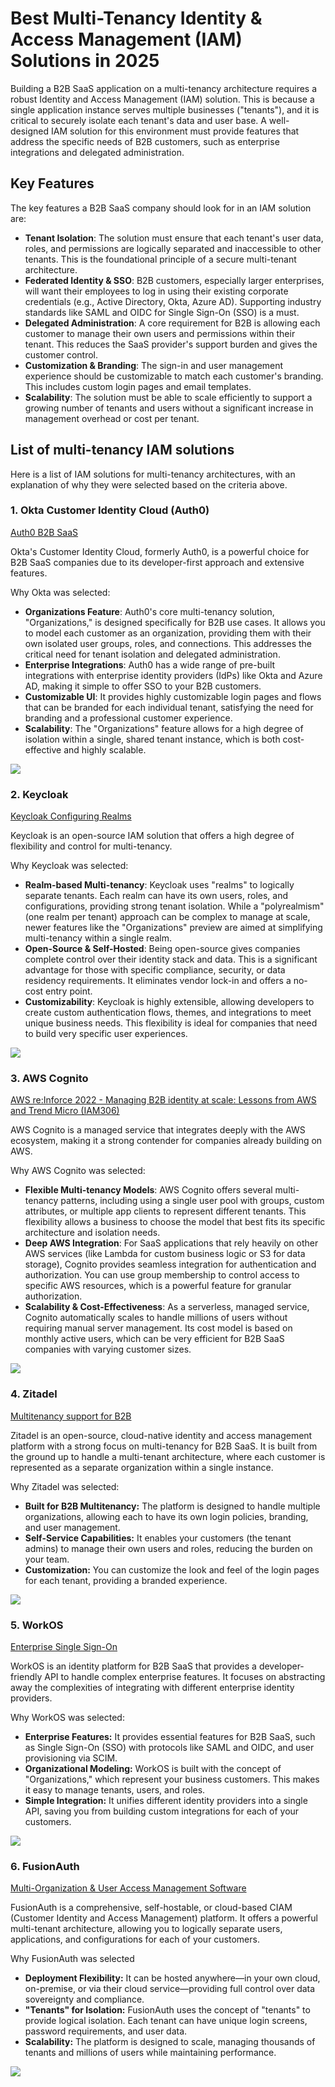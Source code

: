 # Best Multi-Tenancy Identity & Access Management (IAM) Solutions in 2025

Building a B2B SaaS application on a multi-tenancy architecture requires a robust Identity and Access Management (IAM) solution. This is because a single application instance serves multiple businesses ("tenants"), and it is critical to securely isolate each tenant's data and user base. A well-designed IAM solution for this environment must provide features that address the specific needs of B2B customers, such as enterprise integrations and delegated administration.

## Key Features

The key features a B2B SaaS company should look for in an IAM solution are:

* **Tenant Isolation**: The solution must ensure that each tenant's user data, roles, and permissions are logically separated and inaccessible to other tenants. This is the foundational principle of a secure multi-tenant architecture.
* **Federated Identity & SSO**: B2B customers, especially larger enterprises, will want their employees to log in using their existing corporate credentials (e.g., Active Directory, Okta, Azure AD). Supporting industry standards like SAML and OIDC for Single Sign-On (SSO) is a must.
* **Delegated Administration**: A core requirement for B2B is allowing each customer to manage their own users and permissions within their tenant. This reduces the SaaS provider's support burden and gives the customer control.
* **Customization & Branding**: The sign-in and user management experience should be customizable to match each customer's branding. This includes custom login pages and email templates.
* **Scalability**: The solution must be able to scale efficiently to support a growing number of tenants and users without a significant increase in management overhead or cost per tenant.

## List of multi-tenancy IAM solutions

Here is a list of IAM solutions for multi-tenancy architectures, with an explanation of why they were selected based on the criteria above.

### 1. Okta Customer Identity Cloud (Auth0)

[Auth0 B2B SaaS](https://auth0.com/b2b-saas)

Okta's Customer Identity Cloud, formerly Auth0, is a powerful choice for B2B SaaS companies due to its developer-first approach and extensive features.

Why Okta was selected:

* **Organizations Feature**: Auth0's core multi-tenancy solution, "Organizations," is designed specifically for B2B use cases. It allows you to model each customer as an organization, providing them with their own isolated user groups, roles, and connections. This addresses the critical need for tenant isolation and delegated administration.
* **Enterprise Integrations**: Auth0 has a wide range of pre-built integrations with enterprise identity providers (IdPs) like Okta and Azure AD, making it simple to offer SSO to your B2B customers.
* **Customizable UI**: It provides highly customizable login pages and flows that can be branded for each individual tenant, satisfying the need for branding and a professional customer experience.
* **Scalability**: The "Organizations" feature allows for a high degree of isolation within a single, shared tenant instance, which is both cost-effective and highly scalable.

![](/img/best-multi-tenancy-iam/auth0.com_b2b-saas.png)

### 2. Keycloak

[Keycloak Configuring Realms](https://www.keycloak.org/docs/latest/server_admin/index.html#_configuring-realms)

Keycloak is an open-source IAM solution that offers a high degree of flexibility and control for multi-tenancy.

Why Keycloak was selected:

* **Realm-based Multi-tenancy**: Keycloak uses "realms" to logically separate tenants. Each realm can have its own users, roles, and configurations, providing strong tenant isolation. While a "polyrealmism" (one realm per tenant) approach can be complex to manage at scale, newer features like the "Organizations" preview are aimed at simplifying multi-tenancy within a single realm.
* **Open-Source & Self-Hosted**: Being open-source gives companies complete control over their identity stack and data. This is a significant advantage for those with specific compliance, security, or data residency requirements. It eliminates vendor lock-in and offers a no-cost entry point.
* **Customizability**: Keycloak is highly extensible, allowing developers to create custom authentication flows, themes, and integrations to meet unique business needs. This flexibility is ideal for companies that need to build very specific user experiences.

![](/img/best-multi-tenancy-iam/keycloak.org_configuring-realms.png)

### 3. AWS Cognito

[AWS re:Inforce 2022 - Managing B2B identity at scale: Lessons from AWS and Trend Micro (IAM306)](https://www.youtube.com/watch?v=3fy9uNtMpjM)

AWS Cognito is a managed service that integrates deeply with the AWS ecosystem, making it a strong contender for companies already building on AWS.

Why AWS Cognito was selected:

* **Flexible Multi-tenancy Models**: AWS Cognito offers several multi-tenancy patterns, including using a single user pool with groups, custom attributes, or multiple app clients to represent different tenants. This flexibility allows a business to choose the model that best fits its specific architecture and isolation needs.
* **Deep AWS Integration**: For SaaS applications that rely heavily on other AWS services (like Lambda for custom business logic or S3 for data storage), Cognito provides seamless integration for authentication and authorization. You can use group membership to control access to specific AWS resources, which is a powerful feature for granular authorization.
* **Scalability & Cost-Effectiveness**: As a serverless, managed service, Cognito automatically scales to handle millions of users without requiring manual server management. Its cost model is based on monthly active users, which can be very efficient for B2B SaaS companies with varying customer sizes.

![](/img/best-multi-tenancy-iam/aws.amazon.com_cognito.png)

### 4. Zitadel

[Multitenancy support for B2B](https://zitadel.com/usecases#b2b)

Zitadel is an open-source, cloud-native identity and access management platform with a strong focus on multi-tenancy for B2B SaaS. It is built from the ground up to handle a multi-tenant architecture, where each customer is represented as a separate organization within a single instance.

Why Zitadel was selected:

* **Built for B2B Multitenancy:** The platform is designed to handle multiple organizations, allowing each to have its own login policies, branding, and user management.
* **Self-Service Capabilities:** It enables your customers (the tenant admins) to manage their own users and roles, reducing the burden on your team.
* **Customization:** You can customize the look and feel of the login pages for each tenant, providing a branded experience.

![](/img/best-multi-tenancy-iam/zitadel.com_usecases.png)

### 5. WorkOS

[Enterprise Single Sign-On](https://workos.com/single-sign-on)

WorkOS is an identity platform for B2B SaaS that provides a developer-friendly API to handle complex enterprise features. It focuses on abstracting away the complexities of integrating with different enterprise identity providers.

Why WorkOS was selected:

* **Enterprise Features:** It provides essential features for B2B SaaS, such as Single Sign-On (SSO) with protocols like SAML and OIDC, and user provisioning via SCIM.
* **Organizational Modeling:** WorkOS is built with the concept of "Organizations," which represent your business customers. This makes it easy to manage tenants, users, and roles.
* **Simple Integration:** It unifies different identity providers into a single API, saving you from building custom integrations for each of your customers.

![](/img/best-multi-tenancy-iam/workos.com_single-sign-on.png)

### 6. FusionAuth

[Multi-Organization & User Access Management Software](https://fusionauth.io/platform/organizations)

FusionAuth is a comprehensive, self-hostable, or cloud-based CIAM (Customer Identity and Access Management) platform. It offers a powerful multi-tenant architecture, allowing you to logically separate users, applications, and configurations for each of your customers.

Why FusionAuth was selected

* **Deployment Flexibility:** It can be hosted anywhere—in your own cloud, on-premise, or via their cloud service—providing full control over data sovereignty and compliance.
* **"Tenants" for Isolation:** FusionAuth uses the concept of "tenants" to provide logical isolation. Each tenant can have unique login screens, password requirements, and user data.
* **Scalability:** The platform is designed to scale, managing thousands of tenants and millions of users while maintaining performance.

![](/img/best-multi-tenancy-iam/fusionauth.io_platform_organizations.png)
